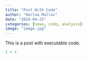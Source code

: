 ```yaml
---
title: "Post With Code"
author: "Harlow Malloc"
date: "2024-04-25"
categories: [news, code, analysis]
image: "image.jpg"
---
```


This is a post with executable code.

```r
1 + 1
```
